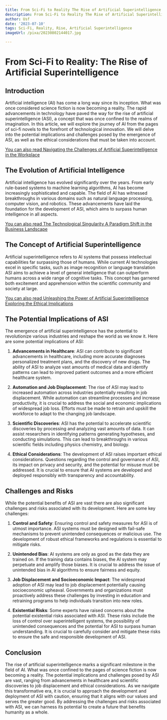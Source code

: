 ```yaml
---
title: From Sci-Fi to Reality The Rise of Artificial Superintelligence
description: From Sci-Fi to Reality The Rise of Artificial Superintelligence
author: Usf
date: '2023-07-10'
tags: Sci-Fi, Reality, Rise, Artificial Superintelligence
imageUrl: /pixa/20230802144017.jpg

---
```

# From Sci-Fi to Reality:  The Rise of Artificial Superintelligence

## Introduction

Artificial intelligence (AI) has come a long way since its inception. What was once considered science fiction  is now becoming a reality. The rapid advancements in technology have paved the way for  the rise of artificial superintelligence  (ASI), a concept that was once confined to  the realms  of imagination. In this article, we will  explore the journey of AI from the pages of sci-fi novels to the forefront of technological innovation. We will delve into the  potential implications and challenges posed by the emergence of ASI, as well  as the ethical  considerations that must be taken into account.

[You can also read Navigating  the Challenges of Artificial Superintelligence  in the  Workplace](Navigating%20the%20Challenges%20of%20Artificial%20Superintelligence%20in%20the%20Workplace)


## The Evolution of Artificial Intelligence

Artificial intelligence has evolved  significantly over the years. From early rule-based systems to  machine learning algorithms, AI  has become increasingly  sophisticated and capable. The field of AI  has witnessed breakthroughs  in various  domains  such as natural language processing,  computer vision, and  robotics. These advancements have laid the foundation for the development of ASI, which aims to surpass human intelligence in all aspects.

[You can also read The Technological Singularity A Paradigm Shift in the Business Landscape](The%20Technological%20Singularity%20A%20Paradigm%20Shift%20in%20the%20Business%20Landscape)


## The Concept of Artificial Superintelligence

Artificial superintelligence refers to AI systems that possess  intellectual capabilities far surpassing those of humans. While current AI technologies excel in specific  tasks, such as image  recognition  or language translation ASI aims to achieve a level of general intelligence that can outperform humans across a wide range of cognitive tasks.  This concept has  garnered both excitement and apprehension within the scientific community and society at large.

[You can also read Unleashing the Power of Artificial Superintelligence Exploring the Ethical Implications](Unleashing%20the%20Power%20of%20Artificial%20Superintelligence%20Exploring%20the%20Ethical%20Implications)


## The Potential Implications of ASI

The emergence of artificial superintelligence has the potential to revolutionize various industries and reshape  the world as we know it. Here are some potential implications of ASI:

1. **Advancements in  Healthcare**: ASI can contribute to significant advancements in healthcare, including more accurate diagnoses personalized treatment plans, and the discovery of new drugs. The ability of ASI to analyze vast  amounts of medical data and identify patterns can lead to improved patient outcomes and a more efficient healthcare system.

2. **Automation and Job Displacement**: The rise of ASI may lead to increased automation across industries  potentially resulting in job displacement. While  automation can streamline processes and increase productivity, it  is crucial to address the social and economic implications of  widespread job loss. Efforts  must be made to retrain and  upskill the workforce to adapt to  the changing job  landscape.

3. **Scientific Discoveries**: ASI has  the potential to accelerate scientific discoveries by processing and analyzing vast amounts of data. It can assist researchers in identifying patterns generating  hypotheses, and conducting  simulations. This can lead to breakthroughs in various scientific fields including  physics chemistry, and biology.

4. **Ethical Considerations**: The development of  ASI raises important ethical considerations. Questions regarding the control and governance of ASI, its  impact on privacy  and security, and the potential for misuse must be addressed. It  is crucial to ensure that AI systems are developed and deployed responsibly with transparency and accountability.

## Challenges and  Risks

While the  potential benefits of ASI are vast there are also significant challenges and risks associated with its development. Here are some key challenges:

1.  **Control and Safety**: Ensuring control and safety measures  for ASI is of utmost importance. ASI systems must be designed with fail-safe mechanisms to prevent unintended  consequences or malicious use.  The development of robust ethical frameworks and regulations is essential to mitigate risks.

2. **Unintended Bias**: AI systems are  only as good as the data they  are  trained on. If the training data contains biases, the AI system may perpetuate and amplify those biases. It is crucial to  address the issue of unintended bias in AI algorithms  to ensure fairness and equity.

3. **Job Displacement and Socioeconomic Impact**: The widespread adoption of ASI may lead to job displacement potentially  causing  socioeconomic upheaval. Governments and organizations must proactively  address these challenges  by investing in education and retraining programs to help individuals transition into new  roles.

4. **Existential  Risks**: Some experts have raised concerns about the potential existential risks associated with ASI. These risks  include the loss of control over superintelligent systems, the possibility of unintended consequences and the potential for ASI to surpass human understanding. It  is crucial to carefully consider and mitigate these risks to ensure the safe and responsible development of ASI.

## Conclusion

The  rise of artificial superintelligence marks a significant milestone in the field of AI. What was once confined to the  pages of science fiction  is now becoming  a  reality. The potential  implications and challenges posed by ASI are vast, ranging  from advancements in healthcare and scientific discoveries to  job displacement  and ethical considerations. As we navigate this transformative era, it  is crucial to approach the development  and deployment of ASI with  caution, ensuring that it  aligns with our values and  serves the greater good. By addressing the challenges and risks associated with ASI, we  can harness its potential to create  a future that benefits humanity as a whole.